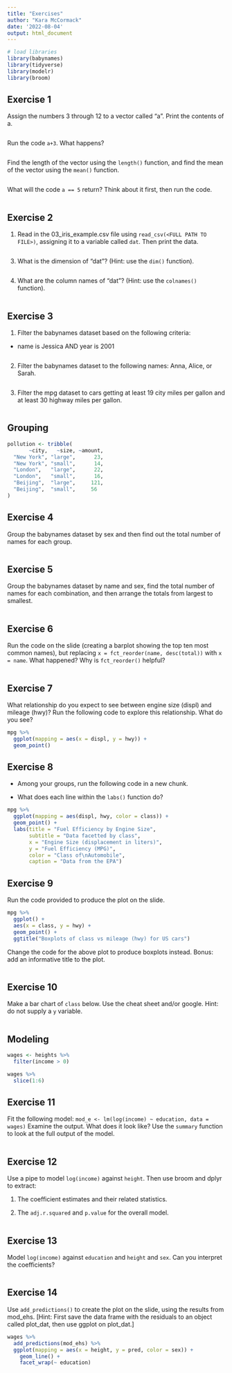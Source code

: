 ```yaml
---
title: "Exercises"
author: "Kara McCormack"
date: '2022-08-04'
output: html_document
---
```


```r
# load libraries
library(babynames)
library(tidyverse)
library(modelr)
library(broom)
```

## Exercise 1

Assign the numbers 3 through 12 to a vector called "a". Print the contents of a. 

```r

```

Run the code `a+3`. What happens?

```r

```

Find the length of the vector using the `length()` function, and find the mean of the vector using the `mean()` function.

```r

```

What will the code `a == 5` return? Think about it first, then run the code. 

```r

```


## Exercise 2

1. Read in the 03_iris_example.csv file using `read_csv(<FULL PATH TO FILE>)`, assigning it to a variable called `dat`. Then print the data.
```r

```

3. What is the dimension of "dat"? (Hint: use the `dim()` function). 
```r

```

4. What are the column names of "dat"? (Hint: use the `colnames()` function). 
```r

```

## Exercise 3

1. Filter the babynames dataset based on the following criteria: 
  - name is Jessica AND year is 2001
```r

```

2. Filter the babynames dataset to the following names: Anna, Alice, or Sarah. 
```r

```

3. Filter the mpg dataset to cars getting at least 19 city miles per gallon and at least 30 highway miles per gallon.
```r

```


## Grouping

```r
pollution <- tribble(
       ~city,   ~size, ~amount,
  "New York", "large",      23, 
  "New York", "small",      14, 
  "London",   "large",      22,
  "London",   "small",      16, 
  "Beijing",  "large",     121, 
  "Beijing",  "small",     56
)
```

## Exercise 4

Group the babynames dataset by sex and then find out the total number of names for each group. 

```r

```


## Exercise 5

Group the babynames dataset by name and sex, find the total number of names for each combination, and then arrange the totals from largest to smallest. 

```r

```

## Exercise 6

Run the code on the slide (creating a barplot showing the top ten most common names), but replacing `x = fct_reorder(name, desc(total))` with `x = name`. What happened? Why is `fct_reorder()` helpful?
```r

```

## Exercise 7

What relationship do you expect to see between engine size (displ) and mileage (hwy)? Run the following code to explore this relationship. What do you see?
```r
mpg %>%
  ggplot(mapping = aes(x = displ, y = hwy)) + 
  geom_point()  
```


## Exercise 8

- Among your groups, run the following code in a new chunk. 

- What does each line within the `labs()` function do? 

```r
mpg %>%
  ggplot(mapping = aes(displ, hwy, color = class)) +
  geom_point() +
  labs(title = "Fuel Efficiency by Engine Size",
       subtitle = "Data facetted by class",
       x = "Engine Size (displacement in liters)",
       y = "Fuel Efficiency (MPG)",
       color = "Class of\nAutomobile",
       caption = "Data from the EPA")
```

## Exercise 9

Run the code provided to produce the plot on the slide.

```r
mpg %>%
  ggplot() +
  aes(x = class, y = hwy) +
  geom_point() +
  ggtitle("Boxplots of class vs mileage (hwy) for US cars")
```

Change the code for the above plot to produce boxplots instead. Bonus: add an informative title to the plot. 
```r

```

## Exercise 10

Make a bar chart of `class` below. Use the cheat sheet and/or google. Hint: do not supply a `y` variable. 

```r

```

## Modeling

```r

wages <- heights %>%
  filter(income > 0)
```

```r
wages %>%
  slice(1:6)
```

## Exercise 11

Fit the following model: `mod_e <- lm(log(income) ~ education, data = wages)`
Examine the output. What does it look like? Use the `summary` function to look at the full output of the model. 
```r

```

## Exercise 12

Use a pipe to model `log(income)` against `height`. Then use broom and dplyr to extract:

1. The coefficient estimates and their related statistics. 

2. The `adj.r.squared` and `p.value` for the overall model.

```r

```

## Exercise 13

Model `log(income)` against `education` and `height` and `sex`. Can you interpret the coefficients?

```r

```

## Exercise 14

Use `add_predictions()` to create the plot on the slide, using the results from mod_ehs.
[Hint: First save the data frame with the residuals to an object called plot_dat, then use ggplot on plot_dat.]

```r
wages %>% 
  add_predictions(mod_ehs) %>% 
  ggplot(mapping = aes(x = height, y = pred, color = sex)) +
    geom_line() +
    facet_wrap(~ education)
```

